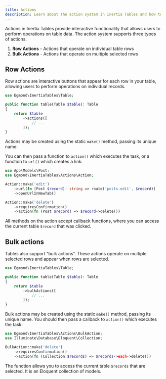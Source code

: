 ```yaml
---
title: Actions
description: Learn about the action system in Inertia Tables and how to add interactive functionality to your tables.
---
```


Actions in Inertia Tables provide interactive functionality that allows users to perform operations on table data. The action system supports three types of actions:

1. **Row Actions** - Actions that operate on individual table rows
2. **Bulk Actions** - Actions that operate on multiple selected rows

## Row Actions

Row actions are interactive buttons that appear for each row in your table, allowing users to perform operations on individual records.

```php
use Egmond\InertiaTables\Table;

public function table(Table $table): Table
{
    return $table
        ->actions([
            // ...
        ]);
}
```

Actions may be created using the static `make()` method, passing its unique name.

You can then pass a function to `action()` which executes the task, or a function to `url()` which creates a link:

```php
use App\Models\Post;
use Egmond\InertiaTables\Actions\Action;

Action::make('edit')
    ->url(fn (Post $record): string => route('posts.edit', $record))
    ->openUrlInNewTab()

Action::make('delete')
    ->requiresConfirmation()
    ->action(fn (Post $record) => $record->delete())
```

All methods on the action accept callback functions, where you can access the current table `$record` that was clicked.

## Bulk actions

Tables also support "bulk actions". These actions operate on multiple selected rows and appear when rows are selected.

```php
use Egmond\InertiaTables\Table;

public function table(Table $table): Table
{
    return $table
        ->bulkActions([
            // ...
        ]);
}
```

Bulk actions may be created using the static `make()` method, passing its unique name. You should then pass a callback to `action()` which executes the task:

```php
use Egmond\InertiaTables\Actions\BulkAction;
use Illuminate\Database\Eloquent\Collection;

BulkAction::make('delete')
    ->requiresConfirmation()
    ->action(fn (Collection $records) => $records->each->delete())
```

The function allows you to access the current table `$records` that are selected. It is an Eloquent collection of models.
